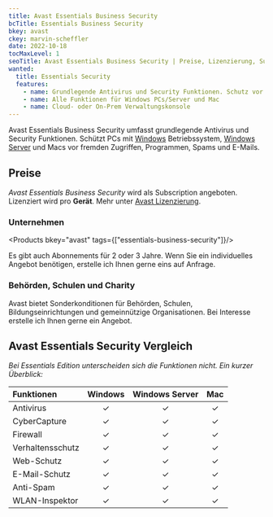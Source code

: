 ```yaml
---
title: Avast Essentials Business Security
bcTitle: Essentials Business Security
bkey: avast
ckey: marvin-scheffler
date: 2022-10-18
tocMaxLevel: 1
seoTitle: Avast Essentials Business Security | Preise, Lizenzierung, Subscriptions
wanted:
  title: Essentials Security
  features:
    - name: Grundlegende Antivirus und Security Funktionen. Schutz vor unbekannten Zugriffen, Programmen, E-Mails und Spams
    - name: Alle Funktionen für Windows PCs/Server und Mac
    - name: Cloud- oder On-Prem Verwaltungskonsole
---
```




<Intro>

Avast Essentials Business Security umfasst grundlegende Antivirus und Security Funktionen. Schützt PCs mit [Windows](/hersteller/microsoft/windows/) Betriebssystem, [Windows Server](/hersteller/microsoft/windows-server/) und Macs vor fremden Zugriffen, Programmen, Spams und E-Mails.

</Intro>

<TOC />


## Preise

_Avast Essentials Business Security_ wird als Subscription angeboten. Lizenziert wird pro **Gerät**. Mehr unter [Avast Lizenzierung](/hersteller/avast/#lizenzierung).

### Unternehmen

<Products bkey="avast" tags={["essentials-business-security"]}/>

<Info>

Es gibt auch Abonnements für 2 oder 3 Jahre. Wenn Sie ein individuelles Angebot benötigen, erstelle ich Ihnen gerne eins auf Anfrage.

</Info>

### Behörden, Schulen und Charity

Avast bietet Sonderkonditionen für Behörden, Schulen, Bildungseinrichtungen und gemeinnützige Organisationen. Bei Interesse erstelle ich  Ihnen gerne ein Angebot.


## Avast Essentials Security Vergleich

_Bei Essentials Edition unterscheiden sich die Funktionen nicht. Ein kurzer Überblick:_

|Funktionen|Windows|Windows Server|Mac|
|:---|:---:|:---:|:---:|
|Antivirus|✓|✓|✓|
|CyberCapture|✓|✓|✓|
|Firewall|✓|✓|✓|
|Verhaltensschutz|✓|✓|✓|
|Web-Schutz|✓|✓|✓|
|E-Mail-Schutz|✓|✓|✓|
|Anti-Spam|✓|✓|✓|
|WLAN-Inspektor|✓|✓|✓|
